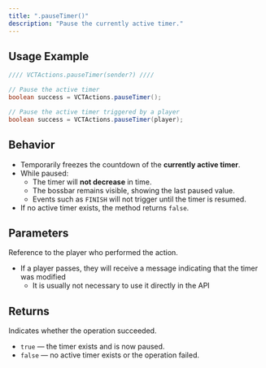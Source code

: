 ```yaml
---
title: ".pauseTimer()"
description: "Pause the currently active timer."
---
```


## Usage Example

```java
//// VCTActions.pauseTimer(sender?) ////

// Pause the active timer
boolean success = VCTActions.pauseTimer();

// Pause the active timer triggered by a player
boolean success = VCTActions.pauseTimer(player);
```

## Behavior

- Temporarily freezes the countdown of the **currently active timer**.
- While paused:
  - The timer will **not decrease** in time.
  - The bossbar remains visible, showing the last paused value.
  - Events such as `FINISH` will not trigger until the timer is resumed.
- If no active timer exists, the method returns `false`.

## Parameters

<ResponseField name="sender" type="CommandSender">
  Reference to the player who performed the action.

  - If a player passes, they will receive a message indicating that the timer was modified
    - It is usually not necessary to use it directly in the API
</ResponseField>

## Returns

<ResponseField name="success" type="boolean">
  Indicates whether the operation succeeded.

  - `true` — the timer exists and is now paused.
  - `false` — no active timer exists or the operation failed.
</ResponseField>